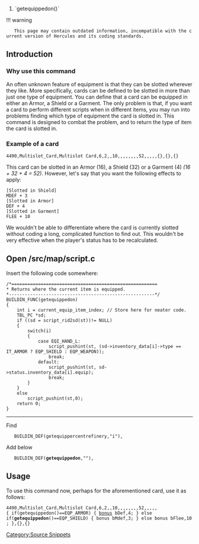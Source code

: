 # `getequippedon()`

!!! warning
	This page may contain outdated information, incompatible with the current version of Hercules and its coding standards.

== Introduction ==
=== Why use this command ===
An often unknown feature of equipment is that they can be slotted wherever they like. More specifically, cards can be defined to be slotted in more than just one type of equipment. You can define that a card can be equipped in either an Armor, a Shield or a Garment. The only problem is that, if you want a card to perform different scripts when in different items, you may run into problems finding which type of equipment the card is slotted in.
This command is designed to combat the problem, and to return the type of item the card is slotted in.
=== Example of a card ===
 4490,Multislot_Card,Multislot Card,6,2,,10,,,,,,,,52,,,,,{},{},{}

This card can be slotted in an Armor (16), a Shield (32) or a Garment (4) ''(16 + 32 + 4 = 52)''.
However, let's say that you want the following effects to apply:

<pre>[Slotted in Shield]
MDEF + 3
[Slotted in Armor]
DEF + 4
[Slotted in Garment]
FLEE + 10</pre>

We wouldn't be able to differentiate where the card is currently slotted without coding a long, complicated function to find out. This wouldn't be very effective when the player's status has to be recalculated.

== Open /src/map/script.c ==

Insert the following code somewhere:

<pre>/*=======================================================
* Returns where the current item is equipped.
*-------------------------------------------------------*/
BUILDIN_FUNC(getequippedon)
{
	int i = current_equip_item_index; // Store here for neater code.
	TBL_PC *sd;
	if ((sd = script_rid2sd(st))!= NULL)
	{
		switch(i)
		{
			case EQI_HAND_L:
				script_pushint(st, (sd->inventory_data[i]->type == IT_ARMOR ? EQP_SHIELD : EQP_WEAPON));
				break;
			default:
				script_pushint(st, sd->status.inventory_data[i].equip);
				break;
		}
	}
	else
		script_pushint(st,0);
	return 0;
}</pre>

----

Find
 	BUILDIN_DEF(getequippercentrefinery,"i"),

Add below
 	BUILDIN_DEF('''getequippedon''',""),

== Usage ==

To use this command now, perhaps for the aforementioned card, use it as follows:

 4490,Multislot_Card,Multislot Card,6,2,,10,,,,,,,,52,,,,,{ if(getequippedon()==EQP_ARMOR) { [[bonus]] bDef,4; } else 
 if('''getequippedon'''()==EQP_SHIELD) { bonus bMdef,3; } else bonus bFlee,10; },{},{}

[[Category:Source Snippets]]